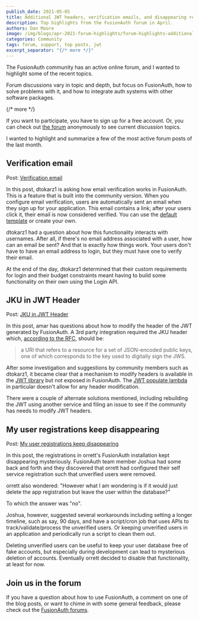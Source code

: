 ```yaml
---
publish_date: 2021-05-05 
title: Additional JWT headers, verification emails, and disappearing registrations
description: Top highlights from the FusionAuth forum in April.
authors: Dan Moore
image: /img/blogs/apr-2021-forum-highlights/forum-highlights-additional-jwt-headers-verification-emails-and-disappearing-registrations-header-image.png
categories: Community
tags: forum, support, top posts, jwt
excerpt_separator: "{/* more */}"
---
```


The FusionAuth community has an active online forum, and I wanted to highlight some of the recent topics. 

Forum discussions vary in topic and depth, but focus on FusionAuth, how to solve problems with it, and how to integrate auth systems with other software packages.

{/* more */}

If you want to participate, you have to sign up for a free account. Or, you can check out [the forum](/community/forum/) anonymously to see current discussion topics. 

I wanted to highlight and summarize a few of the most active forum posts of the last month.

## Verification email 

Post: [Verification email ](/community/forum/topic/937/verification-email)

In this post, dtokarz1 is asking how email verification works in FusionAuth. This is a feature that is built into the community version. When you configure email verification, users are automatically sent an email when they sign up for your application. This email contains a link; after your users click it, their email is now considered verified. You can use the [default template](/docs/customize/email-and-messages/templates-replacement-variables#email-verification) or create your own.

dtokarz1 had a question about how this functionality interacts with usernames. After all, if there's no email address associated with a user, how can an email be sent? And that is exactly how things work. Your users don't have to have an email address to login, but they must have one to verify their email.

At the end of the day, dtokarz1 determined that their custom requirements for login and their budget constraints meant having to build some functionality on their own using the Login API.

## JKU in JWT Header

Post: [JKU in JWT Header](/community/forum/topic/948/jku-in-jwt-header)

In this post, amar has questions about how to modify the header of the JWT generated by FusionAuth. A 3rd party integration required the JKU header which, [according to the RFC](https://tools.ietf.org/html/rfc7515#page-10), should be:

> a URI that refers to a resource for a set of JSON-encoded public keys, one of
   which corresponds to the key used to digitally sign the JWS.

After some investigation and suggestions by community members such as dtokarz1, it became clear that a mechanism to modify headers is available in the [JWT library](https://github.com/FusionAuth/fusionauth-jwt) but not exposed in FusionAuth. The [JWT populate lambda](/docs/extend/code/lambdas/jwt-populate) in particular doesn't allow for any header modification.

There were a couple of alternate solutions mentioned, including rebuilding the JWT using another service and filing an issue to see if the community has needs to modify JWT headers.

## My user registrations keep disappearing 

Post: [My user registrations keep disappearing](/community/forum/topic/922/my-user-registrations-keep-disappearing)

In this post, the registrations in orrett's FusionAuth installation kept disappearing mysteriously. FusionAuth team member Joshua had some back and forth and they discovered that orrett had configured their self service registration such that unverified users were removed. 

orrett also wondered: "However what I am wondering is if it would just delete the app registration but leave the user within the database?" 

To which the answer was "no". 

Joshua, however, suggested several workarounds including setting a longer timeline, such as say, 90 days, and have a script/cron job that uses APIs to track/validate/process the unverified users. Or keeping unverified users in an application and periodically run a script to clean them out.

Deleting unverified users can be useful to keep your user database free of fake accounts, but especially during development can lead to mysterious deletion of accounts. Eventually orrett decided to disable that functionality, at least for now.

## Join us in the forum

If you have a question about how to use FusionAuth, a comment on one of the blog posts, or want to chime in with some general feedback, please check out the [FusionAuth forums](/community/forum/).

